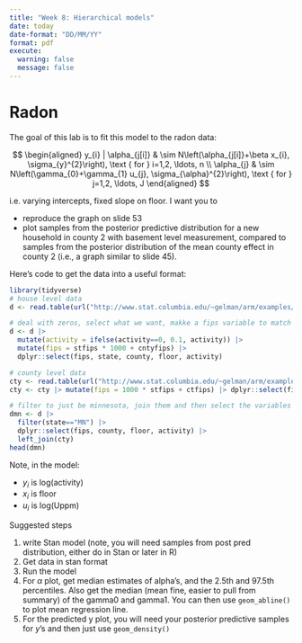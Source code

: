 ```yaml
---
title: "Week 8: Hierarchical models"
date: today
date-format: "DD/MM/YY"
format: pdf
execute: 
  warning: false
  message: false
---
```


# Radon

The goal of this lab is to fit this model to the radon data:

$$
\begin{aligned}
y_{i} | \alpha_{j[i]} & \sim N\left(\alpha_{j[i]}+\beta x_{i}, \sigma_{y}^{2}\right), \text { for } i=1,2, \ldots, n \\
\alpha_{j} & \sim N\left(\gamma_{0}+\gamma_{1} u_{j}, \sigma_{\alpha}^{2}\right), \text { for } j=1,2, \ldots, J
\end{aligned}
$$

i.e. varying intercepts, fixed slope on floor. I want you to 

- reproduce the graph on slide 53 
- plot samples from the posterior predictive distribution for a new household in county 2 with basement level measurement, compared to samples from the posterior distribution of the mean county effect in county 2 (i.e., a graph similar to slide 45).

Here's code to get the data into a useful format:

```r
library(tidyverse)
# house level data
d <- read.table(url("http://www.stat.columbia.edu/~gelman/arm/examples/radon/srrs2.dat"), header=T, sep=",")

# deal with zeros, select what we want, makke a fips variable to match on 
d <- d |> 
  mutate(activity = ifelse(activity==0, 0.1, activity)) |> 
  mutate(fips = stfips * 1000 + cntyfips) |>   
  dplyr::select(fips, state, county, floor, activity)

# county level data
cty <- read.table(url("http://www.stat.columbia.edu/~gelman/arm/examples/radon/cty.dat"), header = T, sep = ",")
cty <- cty |> mutate(fips = 1000 * stfips + ctfips) |> dplyr::select(fips, Uppm)

# filter to just be minnesota, join them and then select the variables of interest. 
dmn <- d |> 
  filter(state=="MN") |> 
  dplyr::select(fips, county, floor, activity) |> 
  left_join(cty)
head(dmn)

```

Note, in the model:

- $y_i$ is log(activity)
- $x_i$ is floor
- $u_i$ is log(Uppm)


Suggested steps

1. write Stan model (note, you will need samples from post pred distribution, either do in Stan or later in R)
2. Get data in stan format
3. Run the model
4. For $\alpha$ plot, get median estimates of alpha's, and the 2.5th and 97.5th percentiles. Also get the median (mean fine, easier to pull from summary) of the gamma0 and gamma1. You can then use `geom_abline()` to plot mean regression line. 
5. For the predicted y plot, you will need your posterior predictive samples for $y$'s and then just use `geom_density()`
